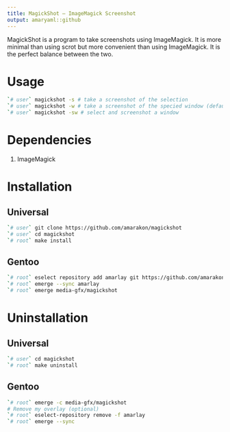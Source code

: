 ```yaml
---
title: MagickShot – ImageMagick Screenshot
output: amaryaml::github
---
```


MagickShot is a program to take screenshots using ImageMagick.
It is more minimal than using scrot but more convenient than using ImageMagick.
It is the perfect balance between the two.

# Usage

```sh
`# user` magickshot -s # take a screenshot of the selection
`# user` magickshot -w # take a screenshot of the specied window (default is root)
`# user` magickshot -sw # select and screenshot a window
```

# Dependencies

#. ImageMagick

# Installation

## Universal

```sh
`# user` git clone https://github.com/amarakon/magickshot
`# user` cd magickshot
`# root` make install
```

## Gentoo

```sh
`# root` eselect repository add amarlay git https://github.com/amarakon/amarlay
`# root` emerge --sync amarlay
`# root` emerge media-gfx/magickshot
```

# Uninstallation

## Universal

```sh
`# user` cd magickshot
`# root` make uninstall
```

## Gentoo

```sh
`# root` emerge -c media-gfx/magickshot
# Remove my overlay (optional)
`# root` eselect-repository remove -f amarlay
`# root` emerge --sync
```
